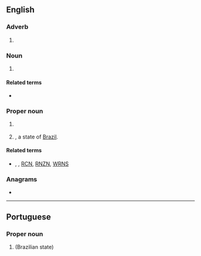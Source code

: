 {{also|rn|Rn}}
==English==

===Adverb===
{{en-adv|-}}

# {{lb|en|informal|internet slang|text messaging}} {{abbreviation of|en|right now}}
#: {{ux|en|I'm so tired '''RN'''}}

===Noun===
{{en-noun}}

# {{lb|en|healthcare}} {{initialism of|en|[[registered nurse]]|dot=;}} {{n-g|also {{m|en|R.N.}}}}

====Related terms====
* {{sense|registered nurse}} {{l|en|LPN}}

===Proper noun===
{{en-proper noun}}

# {{lb|en|UK|military|nautical}} {{initialism of|en|Royal Navy}}
# {{abbreviation of|en|Rio Grande do Norte|nodot=1}}, a state of [[Brazil]].

====Related terms====
* {{sense|UK military}} {{l|en|RAF}}, {{l|en|RAN}}, [[RCN]], [[RNZN]], [[WRNS]]

===Anagrams===
* {{anagrams|en|a=nr|NR|nr}}

----

==Portuguese==

===Proper noun===
{{pt-proper noun|m}}

# {{abbreviation of|pt|Rio Grande do Norte|nodot=1}} (Brazilian state)